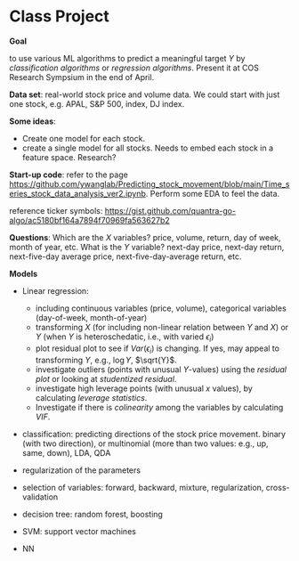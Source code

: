# Class Project 

**Goal**

to use various ML algorithms to predict a meaningful target $Y$ by *classification algorithms* or *regression algorithms*. Present it at COS Research Sympsium in the end of April. 
 
 **Data set**: real-world stock price and volume data. We could start with just one stock, e.g. APAL, S&P 500,  index, DJ index. 
 
 **Some ideas**: 
 
  * Create one model for each stock. 
  * create a single model for all stocks. Needs to embed each stock in a feature space. Research? 

**Start-up code**: refer to the page <https://github.com/ywanglab/Predicting_stock_movement/blob/main/Time_series_stock_data_analysis_ver2.ipynb>. 
 Perform some EDA to feel the data. 

 reference ticker symbols: <https://gist.github.com/quantra-go-algo/ac5180bf164a7894f70969fa563627b2>
 
 **Questions**: Which are the $X$ variables? price, volume, return, day of week, month of year, etc. 
 What is the $Y$ variable? next-day price, next-day return, next-five-day average price, next-five-day-average return, etc. 

 **Models**

 - Linear regression: 

    * including continuous variables (price, volume), categorical variables (day-of-week, month-of-year)
    * transforming $X$ (for including non-linear relation between $Y$ and $X$) or $Y$ (when $Y$ is heteroschedatic, i.e., with varied $\epsilon_i$)
    * plot residual plot to see if $Var(\epsilon_i)$ is changing. If yes, may appeal to transforming $Y$, e.g., $\log Y$, $\sqrt{Y}$. 
    * investigate outliers (points with unusual $Y$-values) using the *residual plot* or looking at *studentized residual*. 
    * investigate high leverage points (with unusual $x$ values), by calculating *leverage statistics*. 
    * Investigate if there is *colinearity* among the variables by calculating *VIF*. 

- classification: predicting directions of the stock price movement.  binary (with two direction), or multinomial (more than two values: e.g., up, same, down), LDA, QDA
- regularization of the parameters
- selection of variables: forward, backward, mixture, regularization, cross-validation 
- decision tree: random forest, boosting 
- SVM: support vector machines
- NN